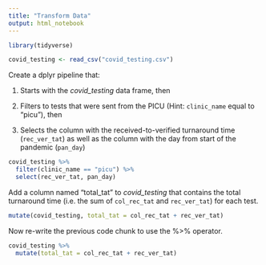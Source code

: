 ```yaml
---
title: "Transform Data"
output: html_notebook
---
```


```r
library(tidyverse)

covid_testing <- read_csv("covid_testing.csv") 
```


Create a dplyr pipeline that: 

1. Starts with the *covid_testing* data frame, then

2. Filters to tests that were sent from the PICU (Hint: `clinic_name` equal to "picu"), then

3. Selects the column with the received-to-verified turnaround time (`rec_ver_tat`) as well as the column with the day from start of the pandemic (`pan_day`)

```r
covid_testing %>% 
  filter(clinic_name == "picu") %>% 
  select(rec_ver_tat, pan_day) 
```





Add a column named "total_tat" to *covid_testing* that contains the total turnaround time (i.e. the sum of `col_rec_tat` and `rec_ver_tat`) for each test. 

```r
mutate(covid_testing, total_tat = col_rec_tat + rec_ver_tat)
```





Now re-write the previous code chunk to use the %>% operator.

```r
covid_testing %>%
  mutate(total_tat = col_rec_tat + rec_ver_tat)
```
